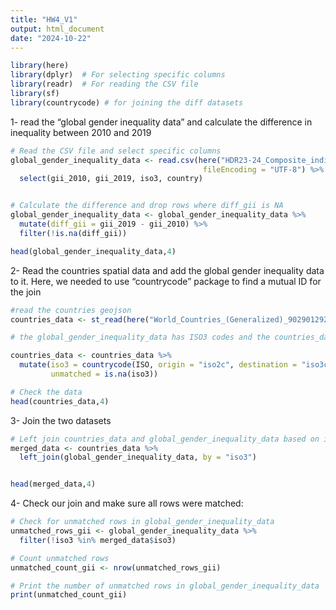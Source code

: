 ```yaml
---
title: "HW4_V1"
output: html_document
date: "2024-10-22"
---
```


```r
library(here)
library(dplyr)  # For selecting specific columns
library(readr)  # For reading the CSV file
library(sf)
library(countrycode) # for joining the diff datasets

```
1- read the "global gender inequality data" and calculate the difference in inequality between 2010 and 2019

```r

# Read the CSV file and select specific columns
global_gender_inequality_data <- read.csv(here("HDR23-24_Composite_indices_complete_time_series.csv"), 
                                           fileEncoding = "UTF-8") %>%
  select(gii_2010, gii_2019, iso3, country)


# Calculate the difference and drop rows where diff_gii is NA
global_gender_inequality_data <- global_gender_inequality_data %>%
  mutate(diff_gii = gii_2019 - gii_2010) %>%
  filter(!is.na(diff_gii))

head(global_gender_inequality_data,4)

```


2- Read the countries spatial data and add the global gender inequality data to it. Here, we needed to use "countrycode" package to find a mutual ID for the join

```r
#read the countries geojson
countries_data <- st_read(here("World_Countries_(Generalized)_9029012925078512962.geojson"))

# the global_gender_inequality_data has ISO3 codes and the countries_data has ISO2. We can use countrycode library to join and have a standard ID.

countries_data <- countries_data %>%
  mutate(iso3 = countrycode(ISO, origin = "iso2c", destination = "iso3c"),
         unmatched = is.na(iso3))

# Check the data
head(countries_data,4)

```
3- Join the two datasets

```r
# Left join countries_data and global_gender_inequality_data based on iso3 column
merged_data <- countries_data %>%
  left_join(global_gender_inequality_data, by = "iso3")


head(merged_data,4)

```
4- Check our join and make sure all rows were matched: 

```r
# Check for unmatched rows in global_gender_inequality_data
unmatched_rows_gii <- global_gender_inequality_data %>%
  filter(!iso3 %in% merged_data$iso3)

# Count unmatched rows
unmatched_count_gii <- nrow(unmatched_rows_gii)

# Print the number of unmatched rows in global_gender_inequality_data
print(unmatched_count_gii)


```

